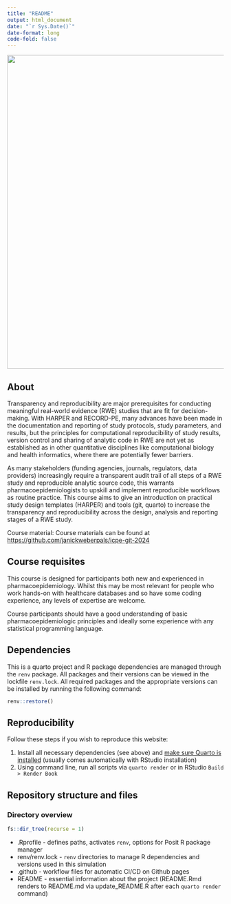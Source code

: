 ```yaml
---
title: "README"
output: html_document
date: "`r Sys.Date()`"
date-format: long
code-fold: false
---
```


![](icpe24_logo.png){fig-align="center" width="728"}

## About {.unnumbered}

Transparency and reproducibility are major prerequisites for conducting meaningful real-world evidence (RWE) studies that are fit for decision-making. With HARPER and RECORD-PE, many advances have been made in the documentation and reporting of study protocols, study parameters, and results, but the principles for computational reproducibility of study results, version control and sharing of analytic code in RWE are not yet as established as in other quantitative disciplines like computational biology and health informatics, where there are potentially fewer barriers.

As many stakeholders (funding agencies, journals, regulators, data providers) increasingly require a transparent audit trail of all steps of a RWE study and reproducible analytic source code, this warrants pharmacoepidemiologists to upskill and implement reproducible workflows as routine practice. This course aims to give an introduction on practical study design templates (HARPER) and tools (git, quarto) to increase the transparency and reproducibility across the design, analysis and reporting stages of a RWE study.

::: {.content-visible when-format="html"}
::: callout-tip
Course material: Course materials can be found at <https://github.com/janickweberpals/icpe-git-2024>
:::
:::

## Course requisites {.unnumbered}

This course is designed for participants both new and experienced in pharmacoepidemiology. Whilst this may be most relevant for people who work hands-on with healthcare databases and so have some coding experience, any levels of expertise are welcome.

::: {.content-visible when-format="html"}
::: callout-important
Course participants should have a good understanding of basic pharmacoepidemiologic principles and ideally some experience with any statistical programming language.
:::
:::

::: {.content-visible when-format="html"}
## Dependencies {#sec-dependencies .unnumbered}

This is a quarto project and R package dependencies are managed through the `renv` package. All packages and their versions can be viewed in the lockfile `renv.lock`. All required packages and the appropriate versions can be installed by running the following command:

```r
renv::restore()
```

## Reproducibility {.unnumbered}

Follow these steps if you wish to reproduce this website:

::: callout-note
1.  Install all necessary dependencies (see above) and [make sure Quarto is installed](https://quarto.org/docs/get-started/) (usually comes automatically with RStudio installation)
2.  Using command line, run all scripts via `quarto render` or in RStudio `Build > Render Book`
:::

## Repository structure and files {.unnumbered}

### Directory overview {.unnumbered}

```r
fs::dir_tree(recurse = 1)
```

-   .Rprofile - defines paths, activates `renv`, options for Posit R package manager
-   renv/renv.lock - `renv` directories to manage R dependencies and versions used in this simulation
-   .github - workflow files for automatic CI/CD on Github pages
-   README - essential information about the project (README.Rmd renders to README.md via update_README.R after each `quarto render` command)
:::
